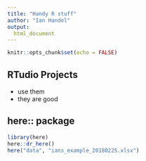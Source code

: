 ```yaml
---
title: "Handy R stuff"
author: "Ian Handel"
output:
  html_document
---
```


```r
knitr::opts_chunk$set(echo = FALSE)
```

## RTudio Projects

- use them
- they are good


## here:: package

```r
library(here)
here::dr_here()
here("data", "ians_example_20180225.xlsx")
```




